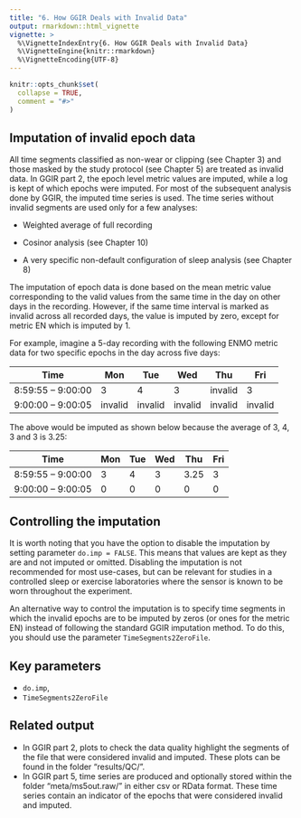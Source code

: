 ```yaml
---
title: "6. How GGIR Deals with Invalid Data"
output: rmarkdown::html_vignette
vignette: >
  %\VignetteIndexEntry{6. How GGIR Deals with Invalid Data}
  %\VignetteEngine{knitr::rmarkdown}
  %\VignetteEncoding{UTF-8}
---
```


```r
knitr::opts_chunk$set(
  collapse = TRUE,
  comment = "#>"
)
```

## Imputation of invalid epoch data

All time segments classified as non-wear or clipping (see Chapter 3) and those masked by the study protocol (see Chapter 5) are treated as invalid data.
In GGIR part 2, the epoch level metric values are imputed, while a log is kept of which epochs were imputed.
For most of the subsequent analysis done by GGIR, the imputed time series is used. The time series without invalid segments are used only for a few analyses:

-   Weighted average of full recording

-   Cosinor analysis (see Chapter 10)

-   A very specific non-default configuration of sleep analysis (see Chapter 8)

The imputation of epoch data is done based on the mean metric value corresponding to the valid values from the same time in the day on other days in the recording.
However, if the same time interval is marked as invalid across all recorded days, the value is imputed by zero, except for metric EN which is imputed by 1.

For example, imagine a 5-day recording with the following ENMO metric data for two specific epochs in the day across five days:

| Time              | Mon     | Tue     | Wed     | Thu     | Fri     |
|-------------------|---------|---------|---------|---------|---------|
| 8:59:55 – 9:00:00 | 3       | 4       | 3       | invalid | 3       |
| 9:00:00 – 9:00:05 | invalid | invalid | invalid | invalid | invalid |

The above would be imputed as shown below because the average of 3, 4, 3 and 3 is 3.25:

| Time              | Mon | Tue | Wed | Thu  | Fri |
|-------------------|-----|-----|-----|------|-----|
| 8:59:55 – 9:00:00 | 3   | 4   | 3   | 3.25 | 3   |
| 9:00:00 – 9:00:05 | 0   | 0   | 0   | 0    | 0   |

## Controlling the imputation

It is worth noting that you have the option to disable the imputation by setting parameter `do.imp = FALSE`. This means that values are kept as they are and not imputed or omitted.
Disabling the imputation is not recommended for most use-cases, but can be relevant for studies in a controlled sleep or exercise laboratories where the sensor is known to be worn throughout the experiment.

An alternative way to control the imputation is to specify time segments in which the invalid epochs are to be imputed by zeros (or ones for the metric EN) instead of following the standard GGIR imputation method.
To do this, you should use the parameter `TimeSegments2ZeroFile`.

## Key parameters

-   `do.imp`,
-   `TimeSegments2ZeroFile`

## Related output

-   In GGIR part 2, plots to check the data quality highlight the segments of the file that were considered invalid and imputed. These plots can be found in the folder “results/QC/”.
-   In GGIR part 5, time series are produced and optionally stored within the folder “meta/ms5out.raw/” in either csv or RData format. These time series contain an indicator of the epochs that were considered invalid and imputed.
